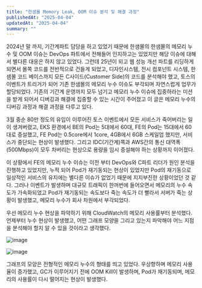 ```yaml
---
title: "한샘몰 Memory Leak, OOM 이슈 분석 및 해결 과정"
publishedAt: "2025-04-04"
updatedAt: "2025-04-04"
summary: ""
---
```


2024년 말 까지, 기간계파트 담당을 하고 있었기 때문에 한샘몰의 한샘몰의 메모리 누수 및 OOM 이슈는 DevOps 파트에서 전해들어 인지하고는 있었지만 해당 이슈에 대해서 별다른 대응은 하지 않고 있었다. 그런데 25년이 되고 웹 성능 개선 파트를 리딩하게 되면서 몰쪽 코드를 전반적으로 건들게 되었고, 디자인시스템, 전시 컴포넌트 시스템, 한샘몰 코드 베이스까지 모든 C사이드(Customer Side)의 코드를 분석해야 했고, 토스의 이벤트가 트리거가 되어 기존 한샘몰의 메모리 누수 이슈도 부각되며 자연스럽게 업무가 할당되었다. 기존의 기간계 운영까지 모두 넘기고 메모리 누수 이슈에 집중하라는 미션을 받게 되어서 디버깅과 해결에 집중할 수 있는 시간이 주어졌고 이 글은 메모리 누수의 디버깅 과정과 해결 과정을 다루고 있다.

3월 중순 80만 정도의 유입이 이루어진 토스 이벤트에서 모든 서비스가 죽어버리는 일이 생겨버렸고, EKS 환경에서 BE의 Pod는 5대에서 60대, FE의 Pod는 15대에서 60대로 증설했고, FE Pod는 0.5core에서 1core, 4GB에서 6GB 스케일업 했지만, 서비스가 중단되는 현상이 발생했다. 그리고 IDC(기간계)쪽과 AWS간의 통신 대역폭(500Mbps)이 모두 차버리는 현상으로 용량을 임시 증설해야 하는 상황까지 이어졌다.

이 상황에서 FE의 메모리 누수 이슈는 이전 부터 DevOps와 C파트 리더가 원인 분석을 진행하고 있었지만, 누적 되어 Pod가 재기동되는 현상이 있었지만 Pod의 재기동으로 일상적인 서비스의 유지에는 별다른 이슈가 없었기 때문에 지지부진한 상황이었던 것 같다. 그러나 이벤트가 발생하며 대규모 트래픽이 한꺼번에 들어오면서 메모리의 누수 속도가 가속화되었고 Pod가 재기동되는 속도보다 죽는 속도가 더 빨라서 서버가 죽는 상황이 발생했고, 메모리 누수가 회사 차원에서 부각되었다.

우선 메모리 누수 현상을 파악하기 위해 CloudWatch의 메모리 사용률부터 분석했다. 언제부터 누수 현상이 발생했고, 어떤 그래프 모양을 그리고 있는지 파악해야 어느 지점을 분석해야 할지 알 수 있을 것이라고 생각했다.

![image](/assets/202504/001.png)

![image](/assets/202504/002.png)

그래프의 모양은 전형적인 메모리 누수의 형태를 띄고 있었다. 우상향하며 메모리 사용율이 증가했고, GC가 이루어지기 전에 OOM Kill이 발생하며, Pod가 재기동되며, 메모리의 사용률이 다시 떨어지는 현상이 발생했다.